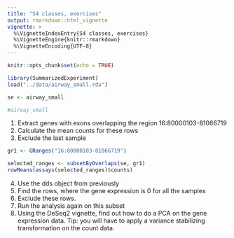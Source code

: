 ```yaml
---
title: "S4 classes, exercises"
output: rmarkdown::html_vignette
vignette: >
  %\VignetteIndexEntry{S4 classes, exercises}
  %\VignetteEngine{knitr::rmarkdown}
  %\VignetteEncoding{UTF-8}
---
```


```r
knitr::opts_chunk$set(echo = TRUE)
```

```r
library(SummarizedExperiment)
load("../data/airway_small.rda")

se <- airway_small

#airway_small

```

1. Extract genes with exons overlapping the region 16:80000103-81066719
2. Calculate the mean counts for these rows
3. Exclude the last sample 


```r

gr1 <- GRanges("16:80000103-81066719")

selected_ranges <- subsetByOverlaps(se, gr1)
rowMeans(assays(selected_ranges)$counts)

```

4. Use the dds object from previously
5. Find the rows, where the gene expression is 0 for all the samples
6. Exclude these rows.
7. Run the analysis again on this subset
8. Using the DeSeq2 vignette, find out how to do a PCA on the gene expression data. Tip: you will have to apply a variance stabilizing transformation on the count data.


